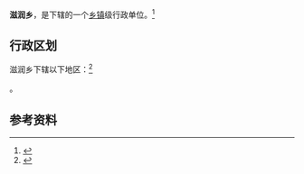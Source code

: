 {{中国乡级行政区|14/06/02/202/000}}

'''滋润乡'''，是{{PRC admin/fullname|14/06/02/202/000|3}}下辖的一个[[乡镇|乡镇]]级行政单位。<ref>{{PRC admin/ref sgc|{{PRC admin/parent|14/06/02/202/000}}}}</ref>

== 行政区划 ==

滋润乡下辖以下地区：<ref>{{PRC admin/ref sgc|14/06/02/202/000}}</ref>

{{PRC admin/children|14/06/02/202/000}}。

== 参考资料 ==

{{reflist}}

{{行政区划小作品}}
{{PRC admin/navcat|14/06/02/202/000}}